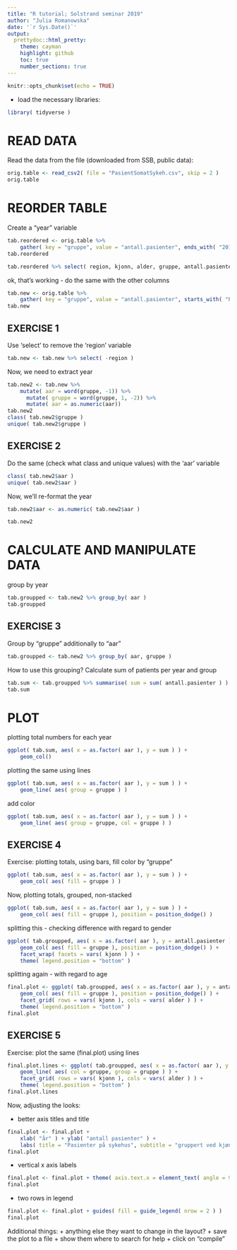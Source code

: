 ```yaml
---
title: "R tutorial; Solstrand seminar 2019"
author: "Julia Romanowska"
date: '`r Sys.Date()`'
output:
  prettydoc::html_pretty:
    theme: cayman
    highlight: github
    toc: true
    number_sections: true
---
```


```r
knitr::opts_chunk$set(echo = TRUE)
```

- load the necessary libraries:

```r
library( tidyverse )
```

# READ DATA

Read the data from the file (downloaded from SSB, public data):

```r
orig.table <- read_csv2( file = "PasientSomatSykeh.csv", skip = 2 )
orig.table
```

#  REORDER TABLE 

Create a "year" variable

```r
tab.reordered <- orig.table %>%
	gather( key = "gruppe", value = "antall.pasienter", ends_with( "2012" ) )
tab.reordered

tab.reordered %>% select( region, kjonn, alder, gruppe, antall.pasienter )
```

ok, that's working - do the same with the other columns

```r
tab.new <- orig.table %>%
	gather( key = "gruppe", value = "antall.pasienter", starts_with( "Pasienter" ) )
tab.new
```

##  EXERCISE 1 

Use 'select' to remove the 'region' variable

```r
tab.new <- tab.new %>% select( -region )
```

Now, we need to extract year

```r
tab.new2 <- tab.new %>% 
	mutate( aar = word(gruppe, -1)) %>%
	  mutate( gruppe = word(gruppe, 1, -2)) %>%
	  mutate( aar = as.numeric(aar))
tab.new2
class( tab.new2$gruppe )
unique( tab.new2$gruppe )
```

##  EXERCISE 2

Do the same (check what class and unique values) with the 'aar' variable

```r
class( tab.new2$aar )
unique( tab.new2$aar )
```

Now, we'll re-format the year

```r
tab.new2$aar <- as.numeric( tab.new2$aar )

tab.new2
```

#  CALCULATE AND MANIPULATE DATA

group by year

```r
tab.groupped <- tab.new2 %>% group_by( aar )
tab.groupped
```

##  EXERCISE 3

Group by "gruppe" additionally to "aar"

```r
tab.groupped <- tab.new2 %>% group_by( aar, gruppe )
```

How to use this grouping? Calculate sum of patients per year and group

```r
tab.sum <- tab.groupped %>% summarise( sum = sum( antall.pasienter ) )
tab.sum
```

#  PLOT

plotting total numbers for each year

```r
ggplot( tab.sum, aes( x = as.factor( aar ), y = sum ) ) +
	geom_col()
```

plotting the same using lines

```r
ggplot( tab.sum, aes( x = as.factor( aar ), y = sum ) ) +
	geom_line( aes( group = gruppe ) )
```

add color

```r
ggplot( tab.sum, aes( x = as.factor( aar ), y = sum ) ) +
	geom_line( aes( group = gruppe, col = gruppe ) )
```

##  EXERCISE 4

Exercise: plotting totals, using bars, fill color by "gruppe"

```r
ggplot( tab.sum, aes( x = as.factor( aar ), y = sum ) ) +
	geom_col( aes( fill = gruppe ) )
```

Now, plotting totals, grouped, non-stacked

```r
ggplot( tab.sum, aes( x = as.factor( aar ), y = sum ) ) +
	geom_col( aes( fill = gruppe ), position = position_dodge() )
```

splitting this - checking difference with regard to gender

```r
ggplot( tab.groupped, aes( x = as.factor( aar ), y = antall.pasienter ) ) +
	geom_col( aes( fill = gruppe ), position = position_dodge() ) +
	facet_wrap( facets = vars( kjonn ) ) +
	theme( legend.position = "bottom" )
```

splitting again - with regard to age

```r
final.plot <- ggplot( tab.groupped, aes( x = as.factor( aar ), y = antall.pasienter ) ) +
	geom_col( aes( fill = gruppe ), position = position_dodge() ) +
	facet_grid( rows = vars( kjonn ), cols = vars( alder ) ) +
	theme( legend.position = "bottom" )
final.plot
```

##  EXERCISE 5
Exercise: plot the same (final.plot) using lines

```r
final.plot.lines <- ggplot( tab.groupped, aes( x = as.factor( aar ), y = antall.pasienter ) ) +
	geom_line( aes( col = gruppe, group = gruppe ) ) +
	facet_grid( rows = vars( kjonn ), cols = vars( alder ) ) +
	theme( legend.position = "bottom" )
final.plot.lines
```

Now, adjusting the looks:

- better axis titles and title

```r
final.plot <- final.plot +
	xlab( "år" ) + ylab( "antall pasienter" ) +
	labs( title = "Pasienter på sykehus", subtitle = "gruppert ved kjønn og alder" )
final.plot
```

- vertical x axis labels

```r
final.plot <- final.plot + theme( axis.text.x = element_text( angle = 90 ) )
final.plot
```

- two rows in legend

```r
final.plot <- final.plot + guides( fill = guide_legend( nrow = 2 ) )
final.plot
```


Additional things:
+ anything else they want to change in the layout?
+ save the plot to a file
+ show them where to search for help
+ click on "compile"
